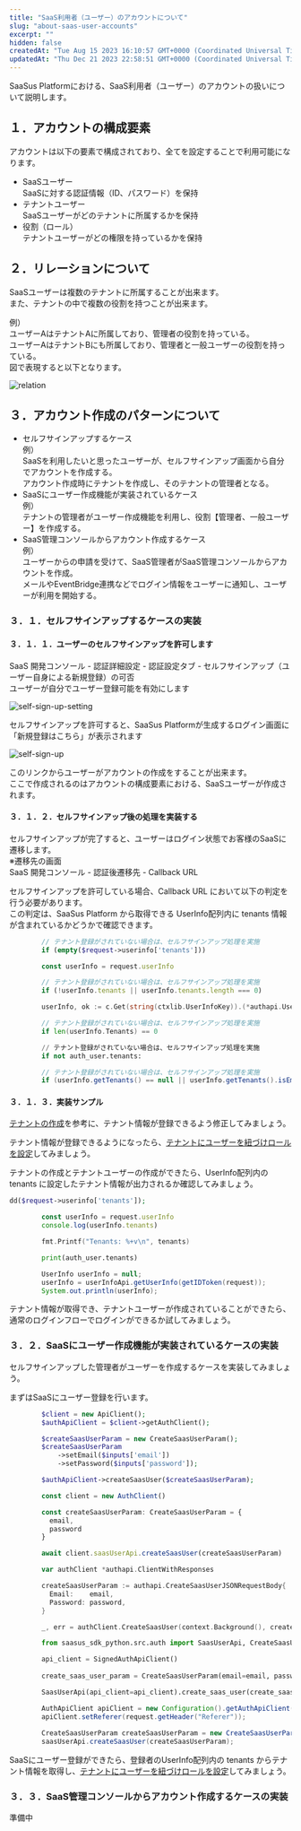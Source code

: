```yaml
---
title: "SaaS利用者（ユーザー）のアカウントについて"
slug: "about-saas-user-accounts"
excerpt: ""
hidden: false
createdAt: "Tue Aug 15 2023 16:10:57 GMT+0000 (Coordinated Universal Time)"
updatedAt: "Thu Dec 21 2023 22:58:51 GMT+0000 (Coordinated Universal Time)"
---
```


SaaSus Platformにおける、SaaS利用者（ユーザー）のアカウントの扱いについて説明します。

## １．アカウントの構成要素

アカウントは以下の要素で構成されており、全てを設定することで利用可能になります。

- SaaSユーザー  
  SaaSに対する認証情報（ID、パスワード）を保持
- テナントユーザー  
  SaaSユーザーがどのテナントに所属するかを保持
- 役割（ロール）  
  テナントユーザーがどの権限を持っているかを保持

## ２．リレーションについて

SaaSユーザーは複数のテナントに所属することが出来ます。  
また、テナントの中で複数の役割を持つことが出来ます。

例）  
ユーザーAはテナントAに所属しており、管理者の役割を持っている。  
ユーザーAはテナントBにも所属しており、管理者と一般ユーザーの役割を持っている。  
図で表現すると以下となります。


![relation](/ja/img/usecase/about-saas-user-accounts/relation.svg)


## ３．アカウント作成のパターンについて

- セルフサインアップするケース  
  例）  
  SaaSを利用したいと思ったユーザーが、セルフサインアップ画面から自分でアカウントを作成する。  
  アカウント作成時にテナントを作成し、そのテナントの管理者となる。
- SaaSにユーザー作成機能が実装されているケース  
  例）  
  テナントの管理者がユーザー作成機能を利用し、役割【管理者、一般ユーザー】を作成する。
- SaaS管理コンソールからアカウント作成するケース  
  例）  
  ユーザーからの申請を受けて、SaaS管理者がSaaS管理コンソールからアカウントを作成。  
  メールやEventBridge連携などでログイン情報をユーザーに通知し、ユーザーが利用を開始する。

### ３．１．セルフサインアップするケースの実装

#### ３．１．１．ユーザーのセルフサインアップを許可します

SaaS 開発コンソール - 認証詳細設定 - 認証設定タブ - セルフサインアップ（ユーザー自身による新規登録）の可否  
ユーザーが自分でユーザー登録可能を有効にします

![self-sign-up-setting](/ja/img/usecase/about-saas-user-accounts/self-sign-up-setting.png)

セルフサインアップを許可すると、SaaSus Platformが生成するログイン画面に「新規登録はこちら」が表示されます

![self-sign-up](/ja/img/usecase/about-saas-user-accounts/self-sign-up.png)


このリンクからユーザーがアカウントの作成をすることが出来ます。  
ここで作成されるのはアカウントの構成要素における、SaaSユーザーが作成されます。

#### ３．１．２．セルフサインアップ後の処理を実装する

セルフサインアップが完了すると、ユーザーはログイン状態でお客様のSaaSに遷移します。  
※遷移先の画面  
SaaS 開発コンソール - 認証後遷移先 - Callback URL

セルフサインアップを許可している場合、Callback URL において以下の判定を行う必要があります。<br/>
この判定は、SaaSus Platform から取得できる UserInfo配列内に tenants 情報が含まれているかどうかで確認できます。

<Tabs>
<TabItem value="php" label="PHP">

```php
        // テナント登録がされていない場合は、セルフサインアップ処理を実施
        if (empty($request->userinfo['tenants']))
```

</TabItem>

<TabItem value="nodejs" label="Node.js">

```js
        const userInfo = request.userInfo

        // テナント登録がされていない場合は、セルフサインアップ処理を実施
        if (!userInfo.tenants || userInfo.tenants.length === 0)
```

</TabItem>

<TabItem value="go" label="Go">

```go
        userInfo, ok := c.Get(string(ctxlib.UserInfoKey)).(*authapi.UserInfo)

        // テナント登録がされていない場合は、セルフサインアップ処理を実施
        if len(userInfo.Tenants) == 0 
```

</TabItem>

<TabItem value="python" label="Python">

```python
        // テナント登録がされていない場合は、セルフサインアップ処理を実施
        if not auth_user.tenants:
```

</TabItem>

<TabItem value="java" label="Java">

```java
        // テナント登録がされていない場合は、セルフサインアップ処理を実施
        if (userInfo.getTenants() == null || userInfo.getTenants().isEmpty())
```

</TabItem>
</Tabs>

#### ３．１．３．実装サンプル

<a href="/ja/docs/usecase/about-saas-user-accounts/create-tenant" target="blank">テナントの作成</a>を参考に、テナント情報が登録できるよう修正してみましょう。

テナント情報が登録できるようになったら、<a href="/ja/docs/usecase/about-saas-user-accounts/add-tenant-user" target="_blank">テナントにユーザーを紐づけロールを設定</a>してみましょう。

テナントの作成とテナントユーザーの作成ができたら、UserInfo配列内の tenants に設定したテナント情報が出力されるか確認してみましょう。

<Tabs>
<TabItem value="php" label="PHP">

```php
dd($request->userinfo['tenants']);
```

</TabItem>

<TabItem value="nodejs" label="Node.js">

```js
        const userInfo = request.userInfo
        console.log(userInfo.tenants)
```

</TabItem>

<TabItem value="go" label="Go">

```go
        fmt.Printf("Tenants: %+v\n", tenants)
```

</TabItem>

<TabItem value="python" label="Python">

```python
        print(auth_user.tenants)
```

</TabItem>

<TabItem value="java" label="Java">

```java
        UserInfo userInfo = null;
        userInfo = userInfoApi.getUserInfo(getIDToken(request));
        System.out.println(userInfo);
```

</TabItem>
</Tabs>

テナント情報が取得でき、テナントユーザーが作成されていることができたら、通常のログインフローでログインができるか試してみましょう。

### ３．２．SaaSにユーザー作成機能が実装されているケースの実装

セルフサインアップした管理者がユーザーを作成するケースを実装してみましょう。

まずはSaaSにユーザー登録を行います。

<Tabs>
<TabItem value="php" label="PHP">

```php
        $client = new ApiClient();
        $authApiClient = $client->getAuthClient();       

        $createSaasUserParam = new CreateSaasUserParam();
        $createSaasUserParam
            ->setEmail($inputs['email'])
            ->setPassword($inputs['password']);

        $authApiClient->createSaasUser($createSaasUserParam);
```

</TabItem>

<TabItem value="nodejs" label="Node.js">

```js
        const client = new AuthClient()

        const createSaasUserParam: CreateSaasUserParam = {
          email,
          password
        }

        await client.saasUserApi.createSaasUser(createSaasUserParam)
```

</TabItem>

<TabItem value="go" label="Go">

```go
        var authClient *authapi.ClientWithResponses

        createSaasUserParam := authapi.CreateSaasUserJSONRequestBody{
          Email:    email,
          Password: password,
        }

        _, err = authClient.CreateSaasUser(context.Background(), createSaasUserParam)
```

</TabItem>

<TabItem value="python" label="Python">

```python
        from saasus_sdk_python.src.auth import SaasUserApi, CreateSaasUserParam

        api_client = SignedAuthApiClient()
        
        create_saas_user_param = CreateSaasUserParam(email=email, password=password)

        SaasUserApi(api_client=api_client).create_saas_user(create_saas_user_param=create_saas_user_param)
```

</TabItem>

<TabItem value="java" label="Java">

```java
        AuthApiClient apiClient = new Configuration().getAuthApiClient();
        apiClient.setReferer(request.getHeader("Referer"));
        
        CreateSaasUserParam createSaasUserParam = new CreateSaasUserParam().email(email).password(password);
        saasUserApi.createSaasUser(createSaasUserParam);
```

</TabItem>
</Tabs>

SaaSにユーザー登録ができたら、登録者のUserInfo配列内の tenants からテナント情報を取得し、<a href="/ja/docs/usecase/about-saas-user-accounts/add-tenant-user" target="_blank">テナントにユーザーを紐づけロールを設定</a>してみましょう。

### ３．３．SaaS管理コンソールからアカウント作成するケースの実装

準備中
